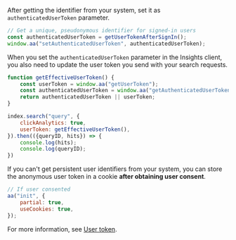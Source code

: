 After getting the identifier from your system,
set it as `authenticatedUserToken` parameter.

```js JavaScript
// Get a unique, pseudonymous identifier for signed-in users
const authenticatedUserToken = getUserTokenAfterSignIn();
window.aa("setAuthenticatedUserToken", authenticatedUserToken);
```

When you set the `authenticatedUserToken` parameter in the Insights client, you also need to update
the user token you send with your search requests.

```js JavaScript
function getEffectiveUserToken() {
    const userToken = window.aa("getUserToken");
    const authenticatedUserToken = window.aa("getAuthenticatedUserToken");
    return authenticatedUserToken || userToken;
}

index.search("query", {
    clickAnalytics: true,
    userToken: getEffectiveUserToken(),
}).then(({queryID, hits}) => {
    console.log(hits);
    console.log(queryID);
})
```

If you can't get persistent user identifiers from your system,
you can store the anonymous user token in a cookie **after obtaining user consent**.

```js JavaScript
// If user consented
aa("init", {
    partial: true,
    useCookies: true,
});
```

For more information, see [User token](/guides/send-events/concepts/user-token/).